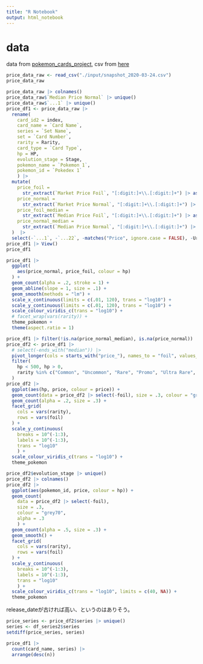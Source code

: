 ```yaml
---
title: "R Notebook"
output: html_notebook
---
```


# data

data from [pokemon_cards_project](https://github.com/JonathanWamsley/pokemon_cards_project), csv from [here](https://github.com/JonathanWamsley/pokemon_cards_project/tree/master/data)

```r
price_data_raw <- read_csv("./input/snapshot_2020-03-24.csv")
price_data_raw 
```

```r
price_data_raw |> colnames()
price_data_raw$`Median Price Normal` |> unique()
price_data_raw$`...1` |> unique()
price_df1 <- price_data_raw |> 
  rename(
    card_id2 = index,
    card_name = `Card Name`,
    series = `Set Name`,
    set = `Card Number`,
    rarity = Rarity,
    card_type = `Card Type`,
    hp = HP,
    evolution_stage = Stage,
    pokemon_name = `Pokemon 1`,
    pokemon_id = `Pokedex 1`
    ) |> 
  mutate(
    price_foil = 
      str_extract(`Market Price Foil`, "[:digit:]+\\.[:digit:]+") |> as.numeric(),
    price_normal = 
      str_extract(`Market Price Normal`, "[:digit:]+\\.[:digit:]+") |> as.numeric(),
    price_foil_median = 
      str_extract(`Median Price Foil`, "[:digit:]+\\.[:digit:]+") |> as.numeric(),
    price_normal_median = 
      str_extract(`Median Price Normal`, "[:digit:]+\\.[:digit:]+") |> as.numeric(),
  )  |> 
  select(-`...1`, -`...22`, -matches("Price", ignore.case = FALSE), -Url, -`Scraped Date`)
price_df1 |> View()
price_df1
```

```r
price_df1 |> 
  ggplot(
    aes(price_normal, price_foil, colour = hp)
  ) +
  geom_count(alpha = .2, stroke = 1) +
  geom_abline(slope = 1, size = .1) +
  geom_smooth(methods = "lm") +
  scale_x_continuous(limits = c(.01, 120), trans = "log10") +
  scale_y_continuous(limits = c(.01, 120), trans = "log10") +
  scale_colour_viridis_c(trans = "log10") +
  # facet_wrap(vars(rarity)) +
  theme_pokemon +
  theme(aspect.ratio = 1)
```
```r
price_df1 |> filter(!is.na(price_normal_median), is.na(price_normal))
price_df2 <- price_df1 |> 
  # select(-ends_with("median")) |> 
  pivot_longer(cols = starts_with("price_"), names_to = "foil", values_to = "price")  |> 
  filter(
    hp < 500, hp > 0,
    rarity %in% c("Common", "Uncommon", "Rare", "Promo", "Ultra Rare", "Secret Rare", "Shiny Holo Rare")
  ) 
price_df2 |> 
  ggplot(aes(hp, price, colour = price)) +
  geom_count(data = price_df2 |> select(-foil), size = .3, colour = "grey70") +
  geom_count(alpha = .2, size = .3) +
  facet_grid(
    cols = vars(rarity),
    rows = vars(foil)
  ) +
  scale_y_continuous(
    breaks = 10^(-1:3),
    labels = 10^(-1:3),
    trans = "log10"
    ) +
  scale_colour_viridis_c(trans = "log10") +
  theme_pokemon
```


```r
price_df2$evolution_stage |> unique()
price_df2 |> colnames()
price_df2 |> 
  ggplot(aes(pokemon_id, price, colour = hp)) +
  geom_count(
    data = price_df2 |> select(-foil), 
    size = .3, 
    colour = "grey70",
    alpha = .3
    ) +
  geom_count(alpha = .5, size = .3) +
  geom_smooth() +
  facet_grid(
    cols = vars(rarity),
    rows = vars(foil)
  ) +
  scale_y_continuous(
    breaks = 10^(-1:3),
    labels = 10^(-1:3),
    trans = "log10"
    ) +
  scale_colour_viridis_c(trans = "log10", limits = c(40, NA)) +
  theme_pokemon
```

release_dateが古ければ高い、というのはありそう。

```r
price_series <- price_df2$series |> unique() 
series <- df_series2$series
setdiff(price_series, series)

price_df1 |> 
  count(card_name, series) |> 
  arrange(desc(n))
```



